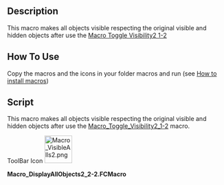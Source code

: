 <languages/>
<translate>
<!--T:11-->
{{Macro
|Name=Macro Toggle Visibility2 2-2
|translate=Macro Toggle Visibility2 2-2
|Icon=Macro_VisibleAlls2.png
|Description={{ColoredParagraph|DarkRed|Yellow|This macro must be used with '''Macro_Toggle_Visibility2_1-2'''}}<br/>This macro makes all objects visible respecting the original visible and hidden objects after use the [[Macro_Toggle_Visibility2_1-2|Macro Toggle Visibility2 1-2]]
|Author=openfablab
|Version=00.02b
|Date=2017-07-27
|FCVersion=All
|Download=[https://wiki.freecad.org/images/e/ec/Macro_VisibleAlls2.png ToolBar Icon]
|SeeAlso=[[Macro_Toggle_Visibility2_1-2|Macro Toggle Visibility2 1-2]]<br/>[[Macro_Toggle_Visibility|Macro Toggle Visibility]]
}}

<!--T:1-->
==Description==
{{ColoredText|This macro must be used with '''[[Macro_Toggle_Visibility2_1-2|Macro Toggle Visibility2 1-2]]'''}}

<!--T:13-->
This macro makes all objects visible respecting the original visible and hidden objects after use the [[Macro_Toggle_Visibility2_1-2|Macro Toggle Visibility2 1-2]]

==How To Use== <!--T:2-->

<!--T:14-->
Copy the macros and the icons in your folder macros and run (see [[How to install macros|How to install macros]])

==Script== <!--T:6-->

<!--T:7-->
This macro makes all objects visible respecting the original visible and hidden objects after use the [[Macro_Toggle_Visibility2_1-2|Macro_Toggle_Visibility2_1-2]] macro.

</translate> 

ToolBar Icon [[File:Macro_VisibleAlls2.png|64px]]

'''Macro_DisplayAllObjects2_2-2.FCMacro'''

{{MacroCode|code=

import FreeCAD
#original name "Macro_VisibleAlls" pratical name "Macro_Toggle_Visibility2_2-2" "Macro_Toggle_Visibility2_1-2" associate with "Macro_Toggle_Visibility2_2-2"
__title__="Macro_DisplayAllObjects2_2-2"
__author__ = "openfablab"
__url__     = "http://www.freecadweb.org/index-fr.html"
__version__ = "00.00b"
__date__    = "27/07/2017"

try:
    for ShapeNameObj in FreeCAD.actual:   # displyed alls objects
        #print ShapeNameObj
        FreeCADGui.ActiveDocument.getObject(ShapeNameObj).Visibility = True
except Exception:
    None }}